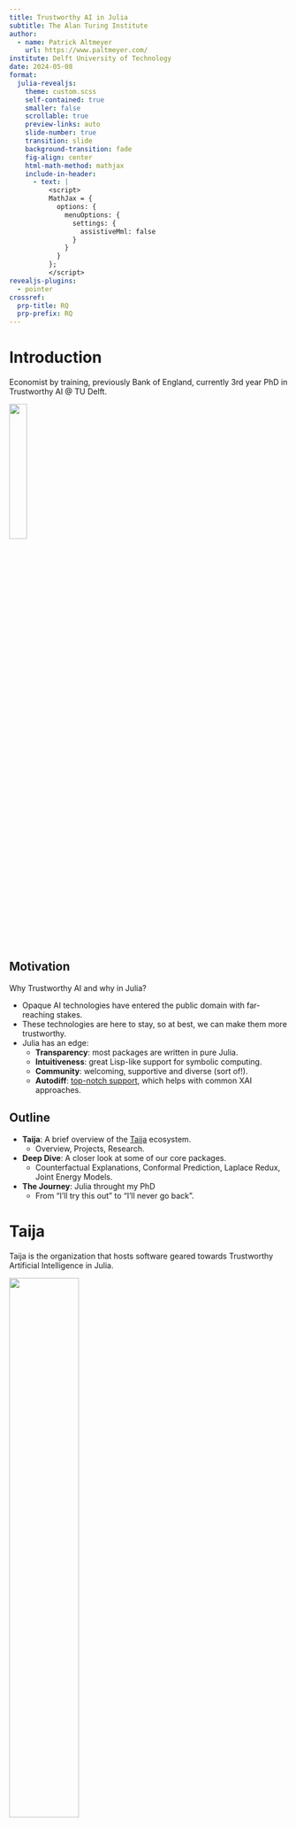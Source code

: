 ```yaml
---
title: Trustworthy AI in Julia
subtitle: The Alan Turing Institute
author: 
  - name: Patrick Altmeyer
    url: https://www.paltmeyer.com/
institute: Delft University of Technology
date: 2024-05-08
format: 
  julia-revealjs:
    theme: custom.scss
    self-contained: true
    smaller: false
    scrollable: true
    preview-links: auto
    slide-number: true
    transition: slide
    background-transition: fade
    fig-align: center
    html-math-method: mathjax
    include-in-header:
      - text: |
          <script>
          MathJax = {
            options: {
              menuOptions: {
                settings: {
                  assistiveMml: false
                }
              }
            }
          };
          </script>
revealjs-plugins:
  - pointer
crossref: 
  prp-title: RQ
  prp-prefix: RQ
---
```


# Introduction {.nostretch} 

Economist by training, previously Bank of England, currently 3rd year PhD in Trustworthy AI \@ TU Delft.

![](/www/images/qr.png){width="25%" fig-align="center"}

## Motivation {.smaller}

Why Trustworthy AI and why in Julia?

::: {.incremental}

- Opaque AI technologies have entered the public domain with far-reaching stakes.
- These technologies are here to stay, so at best, we can make them more trustworthy. 
- Julia has an edge:
  - **Transparency**: most packages are written in pure Julia.
  - **Intuitiveness**: great Lisp-like support for symbolic computing.
  - **Community**: welcoming, supportive and diverse (sort of!). 
  - **Autodiff**: [top-notch support](https://discourse.julialang.org/t/automatic-differentiation-julia-implementation-advantages/24975), which helps with common XAI approaches.

:::

## Outline

:::{.incremental}

- **Taija**: A brief overview of the [Taija]() ecosystem.
  - Overview, Projects, Research. 
- **Deep Dive**: A closer look at some of our core packages.
  - Counterfactual Explanations, Conformal Prediction, Laplace Redux, Joint Energy Models. 
- **The Journey**: Julia throught my PhD 
  - From "I'll try this out" to "I'll never go back".

:::

# Taija

Taija is the organization that hosts software geared towards Trustworthy Artificial Intelligence in Julia.

![](www/logo.png){.absolute bottom=-300 right=50 width="50%"}

## Overview {.smaller}

#### Core Packages

- Model Explainability ([CounterfactualExplanations.jl](https://github.com/JuliaTrustworthyAI/CounterfactualExplanations.jl))
- Predictive Uncertainty Quantification ([ConformalPrediction.jl](https://github.com/JuliaTrustworthyAI/ConformalPrediction.jl))
- Effortless Bayesian Deep Learning ([LaplaceRedux.jl](https://github.com/JuliaTrustworthyAI/LaplaceRedux.jl))

#### Meta Packages

- Plotting ([TaijaPlotting.jl](https://github.com/JuliaTrustworthyAI/TaijaPlotting.jl))
- Datasets for testing and benchmarking ([TaijaData.jl](https://github.com/JuliaTrustworthyAI/TaijaData.jl))
- Parallelization ([TaijaParallel.jl](https://github.com/JuliaTrustworthyAI/TaijaParallel.jl))
- Interoperability with other programming languages ([TaijaInteroperability.jl](https://github.com/JuliaTrustworthyAI/TaijaInteroperability.jl))

The [TaijaBase.jl](https://github.com/JuliaTrustworthyAI/TaijaBase.jl) package provides common symbols, types and functions that are used across all or multiple Taija packages.

## Milestones {auto-animate=true}

#### 2021

- First small-scale project in Julia on Bayesian regression.

## Milestones {auto-animate=true}

#### 2022

- Presented `CounterfactualExplanations.jl` and `LaplaceRedux.jl` at JuliaCon.

#### 2021

- First small-scale project in Julia on Bayesian regression.

## Milestones {auto-animate=true}

#### 2023

- Presented `ConformalPrediction.jl` at JuliaCon. 
- TU Delft students work on `CounterfactualExplanations.jl` and `LaPlaceRedux.jl`.
- `CounterfactualExplanations.jl` published in JuliaCon proceedings.

#### 2022

- Presented `CounterfactualExplanations.jl` and `LaplaceRedux.jl` at JuliaCon.

#### 2021

- First small-scale project in Julia on Bayesian regression.

## Milestones {auto-animate=true}

#### 2024

- Multiple presentations at JuliaCon this summer.
- GSoC/JSoC projects on Causal Counterfactuals and Conformal Bayes.
- TU Delft students working on `TaijaInteractive.jl`.

#### 2023

- Presented `ConformalPrediction.jl` at JuliaCon. 
- TU Delft students work on `CounterfactualExplanations.jl` and `LaPlaceRedux.jl`.
- `CounterfactualExplanations.jl` published in JuliaCon proceedings.

#### 2022

- Presented `CounterfactualExplanations.jl` and `LaplaceRedux.jl` at JuliaCon.

#### 2021

- First small-scale project in Julia on Bayesian regression.

## Research {.smaller}

Taija has been used in the following publications:

- *Conformal Intent Classification and Clarification for Fast and Accurate Intent Recognition* [@hengst2024conformal] [upcoming](https://arxiv.org/abs/2403.18973) in ACL’s NAACL Findings 2024^[Experiments were run in parallel using Python's MAPIE and ConformalPrediction.jl, in order to cross-check results. Reported results were produced using MAPIE.].
- *Faithful Model Explanations through Energy-Constrained Conformal Counterfactuals* [@altmeyer2024faithful] [published](https://ojs.aaai.org/index.php/AAAI/article/view/28956) in Proceedings of the AAAI Conference on Artificial Intelligence 2024.
- *Explaining Black-Box Models through Counterfactuals* [@altmeyer2023explaining] [published](https://proceedings.juliacon.org/papers/10.21105/jcon.00130) in JuliaCon Proceedings.
- *Endogenous Macrodynamics in Algorithmic Recourse* [@altmeyer2023endogenous] [published](https://ieeexplore.ieee.org/abstract/document/10136130) in Proceedings of the 2023 IEEE Conference on Secure and Trustworthy Machine Learning (SaTML).

# Counterfactual Explanations

`CounterfactualExplanations.jl`: A [package](https://github.com/JuliaTrustworthyAI/CounterfactualExplanations.jl) for Counterfactual Explanations and Algorithmic Recourse in Julia.

![](www/ce_logo.png){.absolute bottom=-300 right=50 width="50%"}

## Background

$$
\begin{aligned}
\min_{\mathbf{Z}^\prime \in \mathcal{Z}^L} \{  {\text{yloss}(M_{\theta}(f(\mathbf{Z}^\prime)),\mathbf{y}^+)} + \lambda {\text{cost}(f(\mathbf{Z}^\prime)) }  \} 
\end{aligned} 
$$ 

::::{.columns}::::
:::{.column width='50%'}
**Counterfactual Explanations** (CE) explain how inputs into a model need to change for it to produce different outputs. 

📜 @altmeyer2023explaining \@ JuliaCon 2022.
:::
:::{.column width='50%'}
![Gradient-based counterfactual search.](www/simple_ce.png){#fig-ce-intro width="60%"}
:::
::::

## Examples

- A motivating [example](https://juliatrustworthyai.github.io/CounterfactualExplanations.jl/stable/#Example:-Give-Me-Some-Credit).
- A simple usage [example](https://juliatrustworthyai.github.io/CounterfactualExplanations.jl/stable/#Usage-example).
- Whistle-stop tour of different generators [here](https://juliatrustworthyai.github.io/CounterfactualExplanations.jl/stable/tutorials/whistle_stop/).
- Composing a custom generator using simple macros [here](https://juliatrustworthyai.github.io/CounterfactualExplanations.jl/stable/#Example:-MNIST).
- Scaling things up with parallelization [here](https://juliatrustworthyai.github.io/CounterfactualExplanations.jl/stable/tutorials/parallelization/).
- Extension for differentiable tree-based models [here](https://juliatrustworthyai.github.io/CounterfactualExplanations.jl/stable/extensions/neurotree/).

## Pick your Poison

All of these counterfactuals are valid explanations for the model's prediction. 

> Which one would you pick?

![Turning a 9 into a 7: Counterfactual explanations for an image classifier produced using *Wachter* [@wachter2017counterfactual], *Schut* [@schut2021generating] and *REVISE* [@joshi2019realistic].](www/mnist_motivation.png){#fig-cf-example width="80%"}

## ECCCos from the Black-Box {.nostretch .smaller} 

::::{.columns}::::
:::{.column width='30%'}

📜 @altmeyer2023faithful \@ AAAI 2024

::: {.callout-tip appearance="minimal"}

## Key Idea

Use the hybrid objective of joint energy models (JEM) and a model-agnostic penalty for predictive uncertainty: Energy-Constrained ($\mathcal{E}_{\theta}$) Conformal ($\Omega$) Counterfactuals (*ECCCo*). 

:::
:::
:::{.column width='70%'}

*ECCCo* objective^[We leverage ideas from @grathwohl2020your and @stutz2022learning. See the paper and appendix for a derivation of the objective from first principles.]:

$$
\begin{aligned}
& \min_{\mathbf{Z}^\prime \in \mathcal{Z}^L} \{  {L_{\text{clf}}(f(\mathbf{Z}^\prime);M_{\theta},\mathbf{y}^+)}+ \lambda_1 {\text{cost}(f(\mathbf{Z}^\prime)) } \\
&+ \lambda_2 \mathcal{E}_{\theta}(f(\mathbf{Z}^\prime)|\mathbf{y}^+) + \lambda_3 \Omega(C_{\theta}(f(\mathbf{Z}^\prime);\alpha)) \} 
\end{aligned} 
$$

![Gradient fields and counterfactual paths for different generators.](www/poc_gradient_fields.png){#fig-poc-gradient-fields width="75%" fig-align="center"}

:::
::::

## Faithful Counterfactuals

::::{.columns}::::
:::{.column width='30%'}
![Turning a 9 into a 7. *ECCCo* applied to MLP (a), Ensemble (b), JEM (c), JEM Ensemble (d).](www/mnist_eccco.png){#fig-mnist-eccco width="75%"}
:::
:::{.column width='70%'}
*ECCCo* generates counterfactuals that

- faithfully represent model quality (@fig-mnist-eccco).
- achieve state-of-the-art plausibility (@fig-mnist-benchmark).

![Results for different generators (from 3 to 5).](www/mnist_benchmark.png){#fig-mnist-benchmark width="100%"}
:::
::::

# Conformal Prediction

`ConformalPrediction.jl`: A [package](https://github.com/JuliaTrustworthyAI/ConformalPrediction.jl) for Predictive Uncertainty Quantification through Conformal Prediction for Machine Learning models trained in MLJ.

![](www/cp_logo.png){.absolute bottom=-300 right=50 width="50%"}

## Background

Intuitively, CP works under the premise of turning heuristic notions of uncertainty into rigorous uncertainty estimates through repeated sampling or the use of dedicated calibration data.

![Conformal Prediction in action: prediction intervals at varying coverage rates. As coverage grows, so does the width of the prediction interval.](https://raw.githubusercontent.com/pat-alt/pat-alt.github.io/main/blog/posts/conformal-regression/www/medium.gif)

## Examples

- A simple usage [example](https://juliatrustworthyai.github.io/ConformalPrediction.jl/stable/#Usage-Example).
- Conformalizing an image classifier [here](https://juliatrustworthyai.github.io/ConformalPrediction.jl/stable/how_to_guides/mnist/).
- How to build a conformal chatbot [here](https://juliatrustworthyai.github.io/ConformalPrediction.jl/stable/how_to_guides/llm/).

![`ConformalPrediction.jl` meets `SymbolicRegression.jl`.](www/cp.gif)

# Laplace Redux

`LaplaceRedux.jl`: A [package](https://github.com/JuliaTrustworthyAI/LaplaceRedux.jl) for Effortless Bayesian Deep Learning through Laplace Approximation for Flux.jl neural networks.

![](www/lr_logo.png){.absolute bottom=-300 right=50 width="50%"}

## Background {.smaller}

We want BMA for neural networks, 

$$
p(y|x,\mathcal{D}) = \int p(y|x,\theta)p(\theta|\mathcal{D})d\theta
$$ {#eq-bma}

where $p(y|x,\theta)$ is the likelihood, $p(\theta|\mathcal{D})$ is the posterior and $\mathcal{D}$ is the training data.

::::{.columns}::::
:::{.column width='50%'}
- **Problem** 😢: Intractable posterior $p(\theta|\mathcal{D})$.
- **Idea** 💡: Taylor approximation at the mode.
:::
:::{.column width='50%'}
![Unnormalized log-posterior and corresponding Laplace Approximation. Source: @murphy2022probabilistic.](/www/images/laplace_posterior.png)
:::
::::

## Examples

- A basic usage [example](https://juliatrustworthyai.github.io/LaplaceRedux.jl/stable/#Basic-Usage).
- A binary classification [example](https://juliatrustworthyai.github.io/LaplaceRedux.jl/stable/#Binary-Classification) with prior tuning through empirical Bayes.
- Counterfactual explanations with Laplace Redux [here](https://juliatrustworthyai.github.io/CounterfactualExplanations.jl/stable/extensions/laplace_redux/).

![](www/laplace.svg)

# Joint Energy Models

`JointEnergyModels.jl`: A [package](https://github.com/JuliaTrustworthyAI/JointEnergyModels.jl?tab=readme-ov-file) for Joint Energy Models and Energy-Based Models in Julia.

![](www/jem.svg){.absolute bottom=-400 right=50 width="50%"}

## Background and Examples

- **Joint Energy Models** (JEM) are a class of energy-based models that learn a joint distribution over inputs and outputs [@grathwohl2020your].
- Package used in @altmeyer2024faithful, but less mature than the other packages.
- Simple usage example can be found [here](https://juliatrustworthyai.github.io/JointEnergyModels.jl/stable/).

> Contributions welcome!

# The Journey

## The Good

- Julia is uniquely expressive and intuitive, making it easy to prototype and test ideas (especially in research).
- The package manager will have you writing and shipping your own packages in no time.
- Students at TU Delft have been able to pick up Julia quickly and contribute to Taija projects.
- Multiple dispatch is a game-changer for writing clean and efficient code.
- The release of Quarto in 2021 has made it easy to transition from R (Studio) to Julia.

## The Bad

- Expect to implement things from scratch (not always a bad thing!).
- Some important packages are still in development and lack contributors (e.g. `Transformers.jl`).
- I'm still sometimes puzzled by implicit imports (and I know my students are too!).
- AI research is still dominated by Python/R, so developing in Julia does not always feel impactful.

# Questions? {.nostretch} 

![](/www/images/qr.png){width="25%" fig-align="center"}

## References {.scrollable .smaller}

::: {#refs}
:::
